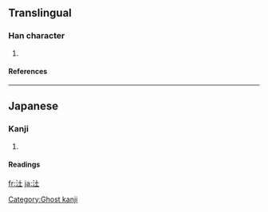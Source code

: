 ==Translingual==
===Han character===
{{Han char|rn=85|rad=水|as=03|sn=6|four=|canj=水土 (EG), XX水土 (XXEG)}}
# {{defn|Han|sort=水03}}
====References====
{{Han ref|kx=0607.051|hdz=31551.031|uh=6C62|ud=27746}}

----
==Japanese==
===Kanji===
{{ja-kanji|grade=|rs=水03}}
# {{defn|Japanese}} 
====Readings====
{{ja-readings|on=|kun=[[つち]] (tsuchi)}}

[[Category:Ghost kanji]]

[[fr:汢]]
[[ja:汢]]